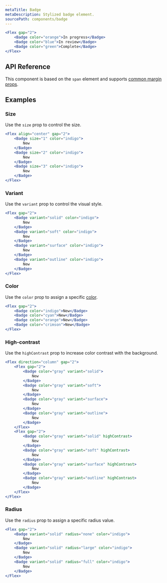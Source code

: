 ```yaml
---
metaTitle: Badge
metaDescription: Stylized badge element.
sourcePath: components/badge
---
```


```jsx live=true
<Flex gap="2">
	<Badge color="orange">In progress</Badge>
	<Badge color="blue">In review</Badge>
	<Badge color="green">Complete</Badge>
</Flex>
```

## API Reference

This component is based on the `span` element and supports [common margin props](/themes/docs/overview/layout#margin-props).

<ThemesPropsTable defs="badgePropDefs" />

## Examples

### Size

Use the `size` prop to control the size.

```jsx live=true
<Flex align="center" gap="2">
	<Badge size="1" color="indigo">
		New
	</Badge>
	<Badge size="2" color="indigo">
		New
	</Badge>
	<Badge size="3" color="indigo">
		New
	</Badge>
</Flex>
```

### Variant

Use the `variant` prop to control the visual style.

```jsx live=true scroll=true
<Flex gap="2">
	<Badge variant="solid" color="indigo">
		New
	</Badge>
	<Badge variant="soft" color="indigo">
		New
	</Badge>
	<Badge variant="surface" color="indigo">
		New
	</Badge>
	<Badge variant="outline" color="indigo">
		New
	</Badge>
</Flex>
```

### Color

Use the `color` prop to assign a specific [color](/themes/docs/theme/color).

```jsx live=true
<Flex gap="2">
	<Badge color="indigo">New</Badge>
	<Badge color="cyan">New</Badge>
	<Badge color="orange">New</Badge>
	<Badge color="crimson">New</Badge>
</Flex>
```

### High-contrast

Use the `highContrast` prop to increase color contrast with the background.

```jsx live=true
<Flex direction="column" gap="2">
	<Flex gap="2">
		<Badge color="gray" variant="solid">
			New
		</Badge>
		<Badge color="gray" variant="soft">
			New
		</Badge>
		<Badge color="gray" variant="surface">
			New
		</Badge>
		<Badge color="gray" variant="outline">
			New
		</Badge>
	</Flex>
	<Flex gap="2">
		<Badge color="gray" variant="solid" highContrast>
			New
		</Badge>
		<Badge color="gray" variant="soft" highContrast>
			New
		</Badge>
		<Badge color="gray" variant="surface" highContrast>
			New
		</Badge>
		<Badge color="gray" variant="outline" highContrast>
			New
		</Badge>
	</Flex>
</Flex>
```

### Radius

Use the `radius` prop to assign a specific radius value.

```jsx live=true scroll=true
<Flex gap="2">
	<Badge variant="solid" radius="none" color="indigo">
		New
	</Badge>
	<Badge variant="solid" radius="large" color="indigo">
		New
	</Badge>
	<Badge variant="solid" radius="full" color="indigo">
		New
	</Badge>
</Flex>
```
